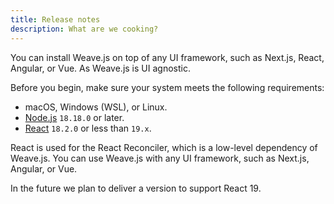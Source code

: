 ```yaml
---
title: Release notes
description: What are we cooking?
---
```


<Callout title="UI agnostic" type="note">
  You can install Weave.js on top of any UI framework, such as Next.js, React,
  Angular, or Vue. As Weave.js is UI agnostic.
</Callout>

Before you begin, make sure your system meets the following requirements:

- macOS, Windows (WSL), or Linux.
- [Node.js](https://nodejs.org/es/download) `18.18.0` or later.
- [React](https://reactjs.org/docs/create-a-new-react-app.html) `18.2.0` or less than `19.x`.

<Callout title="React dependency">
  React is used for the React Reconciler, which is a low-level dependency of
  Weave.js. You can use Weave.js with any UI framework, such as Next.js,
  Angular, or Vue.

In the future we plan to deliver a version to support React 19.

</Callout>
